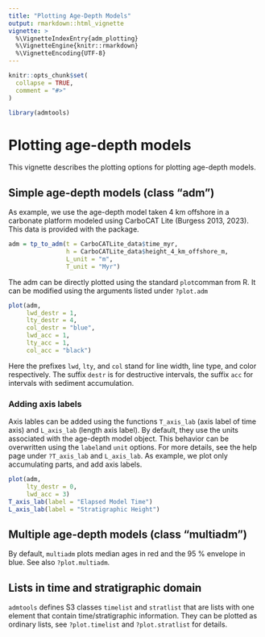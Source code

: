 ---
title: "Plotting Age-Depth Models"
output: rmarkdown::html_vignette
vignette: >
  %\VignetteIndexEntry{adm_plotting}
  %\VignetteEngine{knitr::rmarkdown}
  %\VignetteEncoding{UTF-8}
---

```{r, include = FALSE}
knitr::opts_chunk$set(
  collapse = TRUE,
  comment = "#>"
)
```

```{r setup}
library(admtools)
```

# Plotting age-depth models

This vignette describes the plotting options for plotting age-depth models.

## Simple age-depth models (class "adm")

As example, we use the age-depth model taken 4 km offshore in a carbonate platform modeled using CarboCAT Lite (Burgess 2013, 2023). This data is provided with the package.

```{r}
adm = tp_to_adm(t = CarboCATLite_data$time_myr,
                h = CarboCATLite_data$height_4_km_offshore_m,
                L_unit = "m",
                T_unit = "Myr")
```

The adm can be directly plotted using the standard `plot`comman from R. It can be modified using the arguments listed under `?plot.adm`

```{r}
plot(adm,
     lwd_destr = 1,
     lty_destr = 4,
     col_destr = "blue",
     lwd_acc = 1,
     lty_acc = 1,
     col_acc = "black")
```

Here the prefixes `lwd`, `lty`, and `col` stand for line width, line type, and color respectively. The suffix `destr` is for destructive intervals, the suffix `acc` for intervals with sediment accumulation.

### Adding axis labels

Axis lables can be added using the functions `T_axis_lab` (axis label of time axis) and `L_axis_lab` (length axis label). By default, they use the units associated with the age-depth model object. This behavior can be overwritten using the `label`and `unit` options. For more details, see the help page under `?T_axis_lab` and `L_axis_lab`. As example, we plot only accumulating parts, and add axis labels.

```{r}
plot(adm,
     lty_destr = 0,
     lwd_acc = 3)
T_axis_lab(label = "Elapsed Model Time")
L_axis_lab(label = "Stratigraphic Height")
```

## Multiple age-depth models (class "multiadm")

By default, `multiadm` plots median ages in red and the 95 % envelope in blue. See also `?plot.multiadm`.

## Lists in time and stratigraphic domain

`admtools` defines S3 classes `timelist` and `stratlist` that are lists with one element that contain time/stratigraphic information. They can be plotted as ordinary lists, see `?plot.timelist` and `?plot.stratlist` for details.


